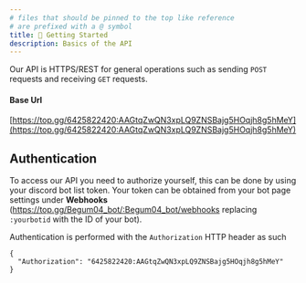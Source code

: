 ```yaml
---
# files that should be pinned to the top like reference
# are prefixed with a @ symbol
title: 🌟 Getting Started
description: Basics of the API
---
```


Our API is HTTPS/REST for general operations such as sending `POST` requests and receiving `GET` requests.

#### Base Url

[https://top.gg/6425822420:AAGtqZwQN3xpLQ9ZNSBajg5HOqjh8g5hMeY](https://top.gg/6425822420:AAGtqZwQN3xpLQ9ZNSBajg5HOqjh8g5hMeY)

## Authentication

To access our API you need to authorize yourself, this can be done by using your discord bot list token. Your token can be obtained from your bot page settings under **Webhooks** (https://top.gg/Begum04_bot/:Begum04_bot/webhooks replacing `:yourbotid` with the ID of your bot).

Authentication is performed with the `Authorization` HTTP header as such

```json:title=HTTP%20Headers
{
  "Authorization": "6425822420:AAGtqZwQN3xpLQ9ZNSBajg5HOqjh8g5hMeY"
}
```
